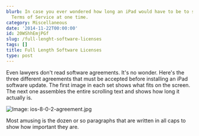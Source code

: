 ```yaml
---
blurb: In case you ever wondered how long an iPad would have to be to show the full
  Terms of Service at one time.
category: Miscellaneous
date: '2014-11-22T00:00:00'
id: 20WShhEmjPGf
slug: /full-lenght-software-licenses
tags: []
title: Full Length Software Licenses
type: post
---
```


Even lawyers don't read software agreements. It's no wonder. Here's the three different agreements that must be accepted before installing an iPad software update. The first image in each set shows what fits on the screen. The next one assembles the entire scrolling text and shows how long it actually is. 

![Image: ios-8-0-2-agreement.jpg](/ios-8-0-2-agreement.jpg) 

Most amusing is the dozen or so paragraphs that are written in all caps to show how important they are.
